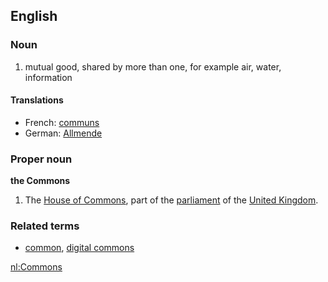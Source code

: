 ==English==
===Noun===

# <!-- attempting something: --> mutual good, shared by more than one, for example air, water, information 

====Translations====
<!-- *Dutch: [[algemeen goed]] is this ok?-->
*French: [[communs]]
*German: [[Allmende]]

===Proper noun===
'''the Commons'''

#The [[House of Commons]], part of the [[parliament]] of the [[United Kingdom]].

===Related terms===
* [[common]], [[digital commons]]

[[nl:Commons]]